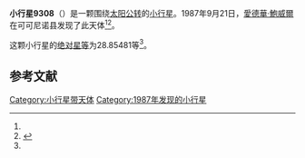 {{Infobox planet
| bgcolour = #FFFFC0
| name = 9308 Randyrose
| symbol = 
| image = 
| caption = 
| discovery = yes
| discovery_ref = 
| discoverer = [[愛德華·鮑威爾|愛德華·鮑威爾]]
| discovery_site = [[可可尼诺县|可可尼诺县]] 
| discovered = 1987年9月21日
| designations = yes
| mp_name = 
| named_after = 
| alt_names = 1987 SD4/ 1950 QC / 1972 OE
| mp_category = [[主带小行星|主带小行星]]
| orbit_ref = <ref name="a">[http://ssd.jpl.nasa.gov/sbdb.cgi?sstr=9308 9308 Randyrose] {{Wayback|url=http://ssd.jpl.nasa.gov/sbdb.cgi?sstr=9308 |date=20201124035035 }}，小行星數據庫瀏覽器（JPL Small-Body Database Browser）－[[美国国家航空航天局|美国国家航空航天局]]喷气推进实验室</ref>
| epoch = 2456400.5 (2013年4月18日更新)
| aphelion = {{convert|2.9104643|AU|km|3|abbr=on|lk=out}}
| perihelion = {{convert|1.8678017|AU|km|3|abbr=on}}
| semimajor = {{convert|2.3891330|AU|km|3|abbr=on}}
| eccentricity = 0.2182094
| period = 1348.835247 [[日|日]]<br />3.69[[儒略年|儒略年]]
| avg_speed = 
| inclination = 7.38285
| asc_node = 291.38414
| mean_anomaly = 
| arg_peri = 28.85481
| satellites = 
| physical_characteristics = yes
| dimensions = 
| mass = 
| density = 
| surface_grav = 
| escape_velocity = 
| sidereal_day = 
| axial_tilt = 
| pole_ecliptic_lat = 
| pole_ecliptic_lon = 
| albedo = 
| temperatures= 
| temp_name1 = 
| mean_temp_1 = 
| max_temp_1 = 
| temp_name2 = 
| max_temp_2 = 
| spectral_type = 
| abs_magnitude = 28.85481
}}

'''小行星9308'''（{{lang-en|9308 Randyrose}}）是一颗围绕[[太阳|太阳]][[公转|公转]]的[[小行星|小行星]]。1987年9月21日，[[愛德華·鮑威爾|愛德華·鮑威爾]]在可可尼诺县发现了此天体<ref name="a" /><ref>{{cite news|title=小行星列表|url=http://cfa-www.harvard.edu/iau/lists/NumberedMPs.txt|accessdate=2013-07-08|newspaper=哈佛大学|archive-date=2008-05-17|archive-url=https://web.archive.org/web/20080517010638/http://cfa-www.harvard.edu/iau/lists/NumberedMPs.txt|dead-url=no}}</ref>。

这颗小行星的[[绝对星等|绝对星等]]为28.85481等<ref name="a" />。

==参考文献==
{{reflist}}
{{Minor Planet Number|[[小行星9307|小行星9307]]|[[小行星9309|小行星9309]]}}

{{小天体}}

[[Category:小行星带天体|Category:小行星带天体]]
[[Category:1987年发现的小行星|Category:1987年发现的小行星]]

{{asteroid-stub}}